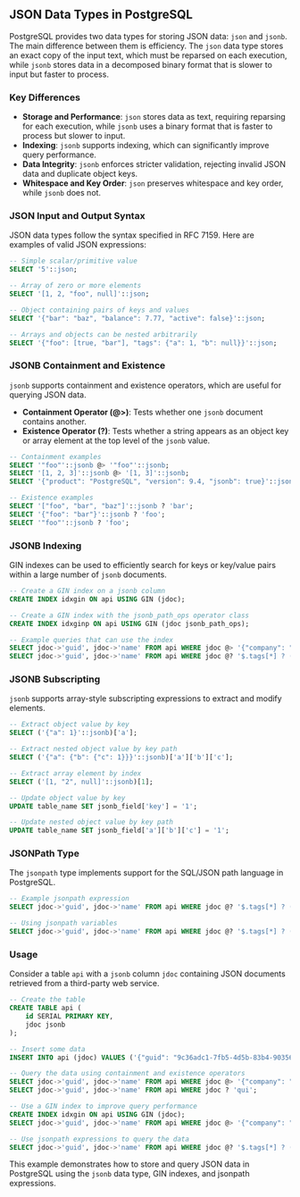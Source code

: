 ## JSON Data Types in PostgreSQL

PostgreSQL provides two data types for storing JSON data: `json` and `jsonb`. The main difference between them is efficiency. The `json` data type stores an exact copy of the input text, which must be reparsed on each execution, while `jsonb` stores data in a decomposed binary format that is slower to input but faster to process.

### Key Differences

- **Storage and Performance**: `json` stores data as text, requiring reparsing for each execution, while `jsonb` uses a binary format that is faster to process but slower to input.
- **Indexing**: `jsonb` supports indexing, which can significantly improve query performance.
- **Data Integrity**: `jsonb` enforces stricter validation, rejecting invalid JSON data and duplicate object keys.
- **Whitespace and Key Order**: `json` preserves whitespace and key order, while `jsonb` does not.

### JSON Input and Output Syntax

JSON data types follow the syntax specified in RFC 7159. Here are examples of valid JSON expressions:

```sql
-- Simple scalar/primitive value
SELECT '5'::json;

-- Array of zero or more elements
SELECT '[1, 2, "foo", null]'::json;

-- Object containing pairs of keys and values
SELECT '{"bar": "baz", "balance": 7.77, "active": false}'::json;

-- Arrays and objects can be nested arbitrarily
SELECT '{"foo": [true, "bar"], "tags": {"a": 1, "b": null}}'::json;
```

### JSONB Containment and Existence

`jsonb` supports containment and existence operators, which are useful for querying JSON data.

- **Containment Operator (@>)**: Tests whether one `jsonb` document contains another.
- **Existence Operator (?)**: Tests whether a string appears as an object key or array element at the top level of the `jsonb` value.

```sql
-- Containment examples
SELECT '"foo"'::jsonb @> '"foo"'::jsonb;
SELECT '[1, 2, 3]'::jsonb @> '[1, 3]'::jsonb;
SELECT '{"product": "PostgreSQL", "version": 9.4, "jsonb": true}'::jsonb @> '{"version": 9.4}'::jsonb;

-- Existence examples
SELECT '["foo", "bar", "baz"]'::jsonb ? 'bar';
SELECT '{"foo": "bar"}'::jsonb ? 'foo';
SELECT '"foo"'::jsonb ? 'foo';
```

### JSONB Indexing

GIN indexes can be used to efficiently search for keys or key/value pairs within a large number of `jsonb` documents.

```sql
-- Create a GIN index on a jsonb column
CREATE INDEX idxgin ON api USING GIN (jdoc);

-- Create a GIN index with the jsonb_path_ops operator class
CREATE INDEX idxginp ON api USING GIN (jdoc jsonb_path_ops);

-- Example queries that can use the index
SELECT jdoc->'guid', jdoc->'name' FROM api WHERE jdoc @> '{"company": "Magnafone"}';
SELECT jdoc->'guid', jdoc->'name' FROM api WHERE jdoc @? '$.tags[*] ? (@ == "qui")';
```

### JSONB Subscripting

`jsonb` supports array-style subscripting expressions to extract and modify elements.

```sql
-- Extract object value by key
SELECT ('{"a": 1}'::jsonb)['a'];

-- Extract nested object value by key path
SELECT ('{"a": {"b": {"c": 1}}}'::jsonb)['a']['b']['c'];

-- Extract array element by index
SELECT ('[1, "2", null]'::jsonb)[1];

-- Update object value by key
UPDATE table_name SET jsonb_field['key'] = '1';

-- Update nested object value by key path
UPDATE table_name SET jsonb_field['a']['b']['c'] = '1';
```

### JSONPath Type

The `jsonpath` type implements support for the SQL/JSON path language in PostgreSQL.

```sql
-- Example jsonpath expression
SELECT jdoc->'guid', jdoc->'name' FROM api WHERE jdoc @? '$.tags[*] ? (@ == "qui")';

-- Using jsonpath variables
SELECT jdoc->'guid', jdoc->'name' FROM api WHERE jdoc @? '$.tags[*] ? (@ == $varname)';
```

### Usage

Consider a table `api` with a `jsonb` column `jdoc` containing JSON documents retrieved from a third-party web service.

```sql
-- Create the table
CREATE TABLE api (
    id SERIAL PRIMARY KEY,
    jdoc jsonb
);

-- Insert some data
INSERT INTO api (jdoc) VALUES ('{"guid": "9c36adc1-7fb5-4d5b-83b4-90356a46061a", "name": "Angela Barton", "is_active": true, "company": "Magnafone", "address": "178 Howard Place, Gulf, Washington, 702", "registered": "2009-11-07T08:53:22 +08:00", "latitude": 19.793713, "longitude": 86.513373, "tags": ["enim", "aliquip", "qui"]}');

-- Query the data using containment and existence operators
SELECT jdoc->'guid', jdoc->'name' FROM api WHERE jdoc @> '{"company": "Magnafone"}';
SELECT jdoc->'guid', jdoc->'name' FROM api WHERE jdoc ? 'qui';

-- Use a GIN index to improve query performance
CREATE INDEX idxgin ON api USING GIN (jdoc);
SELECT jdoc->'guid', jdoc->'name' FROM api WHERE jdoc @> '{"company": "Magnafone"}';

-- Use jsonpath expressions to query the data
SELECT jdoc->'guid', jdoc->'name' FROM api WHERE jdoc @? '$.tags[*] ? (@ == "qui")';
```

This example demonstrates how to store and query JSON data in PostgreSQL using the `jsonb` data type, GIN indexes, and jsonpath expressions.
